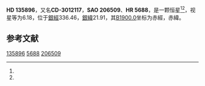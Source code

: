 {{Starbox begin
| name = HD 135896
}}
{{Starbox observe
| epoch = [[J2000.0|J2000.0]]
| constell = {{星座名待查}}<ref name=SIMBAD>{{cite web
 | url=http://simbad.u-strasbg.fr/simbad/sim-id?Ident=HR+5688
 | title =Pulsating variable Star
 | publisher=Centre de Données astronomiques de Strasbourg
 | work=SIMBAD
 | accessdate=2012-07-13}}</ref><ref name=DATA>{{cite web
 | url=http://vizier.u-strasbg.fr/viz-bin/VizieR-5?-out.add=.&-source=5050&-corr=PK=HR&-out.max=9999&HR=5688
 | title=VizieR Detailed Page
 | accessdate=2012-07-13
 | archive-date=2016-03-04
 | archive-url=https://web.archive.org/web/20160304221656/http://vizier.u-strasbg.fr/viz-bin/VizieR-5?-out.add=.&-source=5050&-corr=PK=HR&-out.max=9999&HR=5688
 | dead-url=no
 }}</ref>
| 星官 = 
| ra = {{RA|15|18|41.3}}<ref name=SIMBAD /><ref name=DATA />
| dec = {{DEC|-31|12|34}}<ref name=SIMBAD /><ref name=DATA />
| appmag_v = 6.18<ref name=SIMBAD /><ref name=DATA />
}}
{{Starbox character
| class = G6-8III<ref name=SIMBAD /><ref name=DATA />
| b-v = 1.23<ref name=SIMBAD /><ref name=DATA />
| u-b = <ref name=SIMBAD /><ref name=DATA />
| r-i = <ref name=SIMBAD /><ref name=DATA />
| variable = 
}}
{{Starbox astrometry
| radial_v = 
| prop_mo_ra = -24
| parallax = 
| p_error = 
}}
{{Starbox catalog
| names =CD-3012117，[[SAO星表|SAO]] 206509，[[HD星表|HD]] 135896，[[HR星表|HR]] 5688}}
{{Starbox reference |Simbad=HR+5688}}
{{Starbox end}}

'''HD 135896'''，又名'''CD-3012117'''，'''SAO 206509'''、'''HR 5688'''，是一颗恒星<ref name=SIMBAD /><ref name=DATA />，视星等为6.18，位于[[銀道座標系|銀經]]336.46，[[銀道座標系|銀緯]]21.91，其[[B1900.0|B1900.0]]坐标为赤經{{RA|15|12|33.4}}，赤緯{{DEC|-30|21.91|35}}。

== 参考文献 ==
{{reflist}}

{{star-stub}}

[[Category:HD和HDE天體|135896]]
[[Category:HR天體|5688]]
[[Category:SAO天體|206509]]